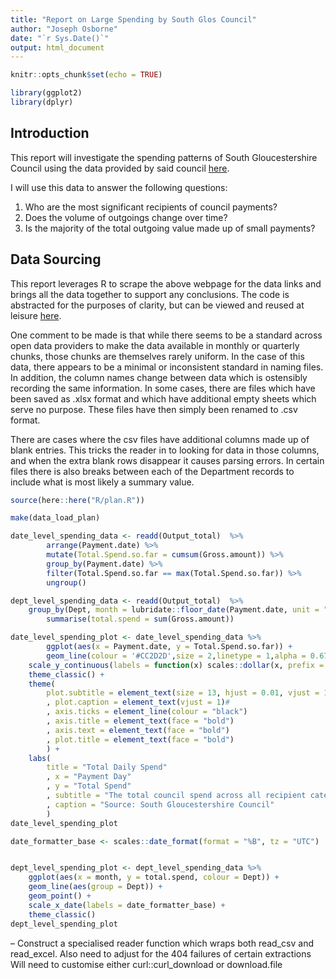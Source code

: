 ```yaml
---
title: "Report on Large Spending by South Glos Council"
author: "Joseph Osborne"
date: "`r Sys.Date()`"
output: html_document
---
```


```r
knitr::opts_chunk$set(echo = TRUE)

library(ggplot2)
library(dplyr)
```

## Introduction

This report will investigate the spending patterns of South Gloucestershire Council using the data provided by said council [here](https://www.southglos.gov.uk/business/tenders-and-contracts/how-we-spend-our-money/council-payments-over-500/). 

I will use this data to answer the following questions:

1. Who are the most significant recipients of council payments?
1. Does the volume of outgoings change over time?
1. Is the majority of the total outgoing value made up of small payments?


## Data Sourcing

This report leverages R to scrape the above webpage for the data links and brings all the data together to support any conclusions. The code is abstracted for the purposes of clarity, but can be viewed and reused at leisure [here](http://a.link.webpage/).

One comment to be made is that while there seems to be a standard across open data providers to make the data available in monthly or quarterly chunks, those chunks are themselves rarely uniform. In the case of this data, there appears to be a minimal or inconsistent standard in naming files. In addition, the column names change between data which is ostensibly recording the same information. In some cases, there are files which have been saved as .xlsx format and which have additional empty sheets which serve no purpose. These files have then simply been renamed to .csv format. 

There are cases where the csv files have additional columns made up of blank entries. This tricks the reader in to looking for data in those columns, and when the extra blank rows disappear it causes parsing errors. In certain files there is also breaks between each of the Department records to include what is most likely a summary value. 



```r
source(here::here("R/plan.R"))

make(data_load_plan)
```




```r


date_level_spending_data <- readd(Output_total)  %>% 
        arrange(Payment.date) %>% 
        mutate(Total.Spend.so.far = cumsum(Gross.amount)) %>% 
        group_by(Payment.date) %>% 
        filter(Total.Spend.so.far == max(Total.Spend.so.far)) %>% 
        ungroup()

dept_level_spending_data <- readd(Output_total)  %>% 
    group_by(Dept, month = lubridate::floor_date(Payment.date, unit = "months")) %>% 
        summarise(total.spend = sum(Gross.amount))


```

```r

date_level_spending_plot <- date_level_spending_data %>% 
        ggplot(aes(x = Payment.date, y = Total.Spend.so.far)) +
        geom_line(colour = '#CC2D2D',size = 2,linetype = 1,alpha = 0.67) + 
    scale_y_continuous(labels = function(x) scales::dollar(x, prefix = "£"))+
    theme_classic() +
    theme(
        plot.subtitle = element_text(size = 13, hjust = 0.01, vjust = 1)
        , plot.caption = element_text(vjust = 1)#
        , axis.ticks = element_line(colour = "black")
        , axis.title = element_text(face = "bold")
        , axis.text = element_text(face = "bold")
        , plot.title = element_text(face = "bold")
        ) + 
    labs(
        title = "Total Daily Spend"
        , x = "Payment Day"
        , y = "Total Spend"
        , subtitle = "The total council spend across all recipient categories"
        , caption = "Source: South Gloucestershire Council"
        )
date_level_spending_plot
```

```r
date_formatter_base <- scales::date_format(format = "%B", tz = "UTC")


dept_level_spending_plot <- dept_level_spending_data %>% 
    ggplot(aes(x = month, y = total.spend, colour = Dept)) +
    geom_line(aes(group = Dept)) +
    geom_point() +
    scale_x_date(labels = date_formatter_base) +
    theme_classic() 
dept_level_spending_plot

```



-- Construct a specialised reader function which wraps both read_csv and read_excel. Also need to adjust for the 404 failures of certain extractions
Will need to customise either curl::curl_download or download.file


